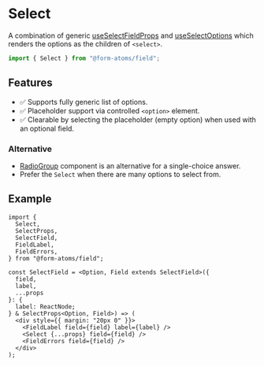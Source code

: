 
<Meta title="components/Select" of={SelectStories} />

<hgroup>

# Select

A combination of generic [useSelectFieldProps](?path=/docs/hooks-useselectfieldprops--docs) and [useSelectOptions](?path=/docs/hooks-useselectoptions--docs)
which renders the options as the children of `<select>`.

</hgroup>

```ts
import { Select } from "@form-atoms/field";
```

## Features

- ✅ Supports fully generic list of options.
- ✅ Placeholder support via controlled `<option>` element.
- ✅ Clearable by selecting the placeholder (empty option) when used with an optional field.

### Alternative

- [RadioGroup](?path=/docs/components-radiogroup--docs) component is an alternative for a single-choice answer.
- Prefer the `Select` when there are many options to select from.

## Example

```tsx
import {
  Select,
  SelectProps,
  SelectField,
  FieldLabel,
  FieldErrors,
} from "@form-atoms/field";

const SelectField = <Option, Field extends SelectField>({
  field,
  label,
  ...props
}: {
  label: ReactNode;
} & SelectProps<Option, Field>) => (
  <div style={{ margin: "20px 0" }}>
    <FieldLabel field={field} label={label} />
    <Select {...props} field={field} />
    <FieldErrors field={field} />
  </div>
);
```

<Stories />
